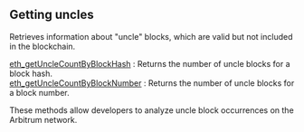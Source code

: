 ## Getting uncles

Retrieves information about "uncle" blocks, which are valid but not included in the blockchain.

[eth_getUncleCountByBlockHash](/arbitrum-api/gettinguncles/eth_getUncleCountByBlockHash) : Returns the number of uncle blocks for a block hash. \
[eth_getUncleCountByBlockNumber](/arbitrum-api/gettinguncles/eth_getUncleCountByBlockNumber) : Returns the number of uncle blocks for a block number.

These methods allow developers to analyze uncle block occurrences on the Arbitrum network.
